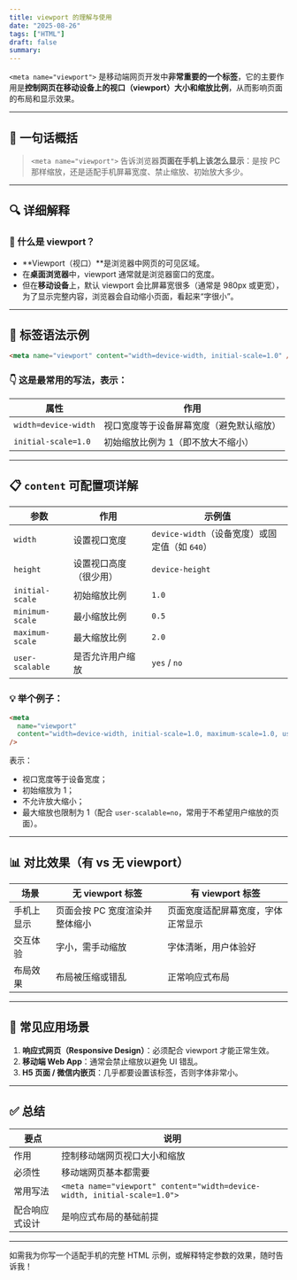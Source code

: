 ```yaml
---
title: viewport 的理解与使用
date: "2025-08-26"
tags: ["HTML"]
draft: false
summary:
---
```


`<meta name="viewport">` 是移动端网页开发中**非常重要的一个标签**，它的主要作用是**控制网页在移动设备上的视口（viewport）大小和缩放比例**，从而影响页面的布局和显示效果。

---

## 🧠 一句话概括

> `<meta name="viewport">` 告诉浏览器**页面在手机上该怎么显示**：是按 PC 那样缩放，还是适配手机屏幕宽度、禁止缩放、初始放大多少。

---

## 🔍 详细解释

### 📱 什么是 viewport？

- \*\*Viewport（视口）\*\*是浏览器中网页的可见区域。
- 在**桌面浏览器**中，viewport 通常就是浏览器窗口的宽度。
- 但在**移动设备**上，默认 viewport 会比屏幕宽很多（通常是 980px 或更宽），为了显示完整内容，浏览器会自动缩小页面，看起来“字很小”。

---

## 🧾 标签语法示例

```html
<meta name="viewport" content="width=device-width, initial-scale=1.0" />
```

### 👇 这是最常用的写法，表示：

| 属性                 | 作用                                     |
| -------------------- | ---------------------------------------- |
| `width=device-width` | 视口宽度等于设备屏幕宽度（避免默认缩放） |
| `initial-scale=1.0`  | 初始缩放比例为 1（即不放大不缩小）       |

---

## 📋 `content` 可配置项详解

| 参数            | 作用                   | 示例值                                         |
| --------------- | ---------------------- | ---------------------------------------------- |
| `width`         | 设置视口宽度           | `device-width`（设备宽度）或固定值（如 `640`） |
| `height`        | 设置视口高度（很少用） | `device-height`                                |
| `initial-scale` | 初始缩放比例           | `1.0`                                          |
| `minimum-scale` | 最小缩放比例           | `0.5`                                          |
| `maximum-scale` | 最大缩放比例           | `2.0`                                          |
| `user-scalable` | 是否允许用户缩放       | `yes` / `no`                                   |

### 💡 举个例子：

```html
<meta
  name="viewport"
  content="width=device-width, initial-scale=1.0, maximum-scale=1.0, user-scalable=no"
/>
```

表示：

- 视口宽度等于设备宽度；
- 初始缩放为 1；
- 不允许放大缩小；
- 最大缩放也限制为 1（配合 `user-scalable=no`，常用于不希望用户缩放的页面）。

---

## 📊 对比效果（有 vs 无 viewport）

| 场景       | 无 viewport 标签               | 有 viewport 标签                   |
| ---------- | ------------------------------ | ---------------------------------- |
| 手机上显示 | 页面会按 PC 宽度渲染并整体缩小 | 页面宽度适配屏幕宽度，字体正常显示 |
| 交互体验   | 字小，需手动缩放               | 字体清晰，用户体验好               |
| 布局效果   | 布局被压缩或错乱               | 正常响应式布局                     |

---

## 📱 常见应用场景

1. **响应式网页（Responsive Design）**：必须配合 viewport 才能正常生效。
2. **移动端 Web App**：通常会禁止缩放以避免 UI 错乱。
3. **H5 页面 / 微信内嵌页**：几乎都要设置该标签，否则字体非常小。

---

## ✅ 总结

| 要点           | 说明                                                                     |
| -------------- | ------------------------------------------------------------------------ |
| 作用           | 控制移动端网页视口大小和缩放                                             |
| 必须性         | 移动端网页基本都需要                                                     |
| 常用写法       | `<meta name="viewport" content="width=device-width, initial-scale=1.0">` |
| 配合响应式设计 | 是响应式布局的基础前提                                                   |

---

如需我为你写一个适配手机的完整 HTML 示例，或解释特定参数的效果，随时告诉我！
